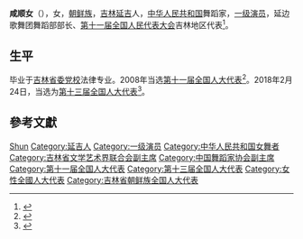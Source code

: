 {{Infobox person
|name=咸顺女
|birth_date={{birth year and age|1964|06}}
|birth_place={{CHN}}[[吉林省|吉林省]][[延吉縣|延吉縣]]
|ancestor=[[吉林|吉林]][[延吉|延吉]]
|nationality={{PRC}}
|title=[[全国人大代表|全国人大代表]]
|ethnicity=[[朝鲜族|朝鲜族]]
|gender=女
|party=[[无党派人士|无党派人士]]
}}
'''咸顺女'''（{{bd|1964年|6月|}}），女，[[朝鲜族|朝鲜族]]，[[吉林|吉林]][[延吉|延吉]]人，[[中华人民共和国|中华人民共和国]]舞蹈家，[[一级演员|一级演员]]，延边歌舞团舞蹈部部长、[[第十一届全国人民代表大会|第十一届全国人民代表大会]]吉林地区代表<ref>{{cite web|author=新华网|title=第十一届全国人大代表|url=http://news.xinhuanet.com/ziliao/2008-03/03/content_7708230.htm?node=36628|publisher=新华网|accessdate=2014-01-07|archive-date=2014-01-10|archive-url=https://web.archive.org/web/20140110211415/http://news.xinhuanet.com/ziliao/2008-03/03/content_7708230.htm?node=36628|dead-url=no}}</ref>。

== 生平 ==
毕业于[[吉林省委党校|吉林省委党校]]法律专业。2008年当选[[第十一届全国人大代表|第十一届全国人大代表]]<ref>{{cite news|title=全国人大代表信息-咸顺女|url=http://210.82.31.1:8084/delegate/viewDelegate.action?dbid=110518|accessdate=2013-04-05|newspaper=全国人大网|archive-url=https://web.archive.org/web/20140306084700/http://www.npc.gov.cn/delegate/viewDelegate.action?dbid=110518|archive-date=2014-03-06|dead-url=yes}}</ref>。2018年2月24日，当选为[[第十三届全国人大代表|第十三届全国人大代表]]<ref>{{Cite web|title=（受权发布）中华人民共和国第十三届全国人民代表大会代表名单-中新网|url=http://www.chinanews.com/gn/2018/02-25/8453959.shtml|accessdate=2021-02-13|work=中新网|archive-date=2018-02-27|archive-url=https://web.archive.org/web/20180227031724/http://www.chinanews.com/gn/2018/02-25/8453959.shtml|dead-url=no}}</ref>。

== 參考文獻 ==
{{reflist}}

{{Navboxes
| title  = 咸顺女在[[中国舞蹈家协会|中国舞蹈家协会]]的职务
| list1  =
{{中国舞蹈家协会第十一届理事会}}
}}

{{Authority control}}

{{DEFAULTSORT:Xian咸}}
[[Category:咸姓|Shun]]
[[Category:延吉人|Category:延吉人]]
[[Category:一级演员|Category:一级演员]]
[[Category:中华人民共和国女舞者|Category:中华人民共和国女舞者]]
[[Category:吉林省文学艺术界联合会副主席|Category:吉林省文学艺术界联合会副主席]]
[[Category:中国舞蹈家协会副主席|Category:中国舞蹈家协会副主席]]
[[Category:第十一届全国人大代表|Category:第十一届全国人大代表]]
[[Category:第十三届全国人大代表|Category:第十三届全国人大代表]]
[[Category:女性全國人大代表|Category:女性全國人大代表]]
[[Category:吉林省朝鲜族全国人大代表|Category:吉林省朝鲜族全国人大代表]]
